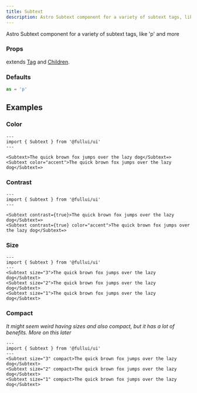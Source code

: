 ```yaml
---
title: Subtext
description: Astro Subtext component for a variety of subtext tags, like 'p' and more
---
```


Astro Subtext component for a variety of subtext tags, like 'p' and more

### Props
extends [Tag](/utility/tag) and [Children](/utility/children).

### Defaults
```ts
as = 'p' 
```

## Examples
### Color
```astro live
---
import { Subtext } from '@fullui/ui'
---

<Subtext>The quick brown fox jumps over the lazy dog</Subtext=>   
<Subtext color="accent">The quick brown fox jumps over the lazy dog</Subtext=>  
```

### Contrast
```astro live
---
import { Subtext } from '@fullui/ui'
---

<Subtext contrast={true}>The quick brown fox jumps over the lazy dog</Subtext=>   
<Subtext contrast={true} color="accent">The quick brown fox jumps over the lazy dog</Subtext=>  
```

### Size
```astro live
---
import { Subtext } from '@fullui/ui'
--- 
<Subtext size="3">The quick brown fox jumps over the lazy dog</Subtext>   
<Subtext size="2">The quick brown fox jumps over the lazy dog</Subtext>  
<Subtext size="1">The quick brown fox jumps over the lazy dog</Subtext>   
```

### Compact
*It might seem weird having sizes and also compact, but it has a lot of benefits. More on this later*
```astro live
---
import { Subtext } from '@fullui/ui'
--- 
<Subtext size="3" compact>The quick brown fox jumps over the lazy dog</Subtext>   
<Subtext size="2" compact>The quick brown fox jumps over the lazy dog</Subtext>  
<Subtext size="1" compact>The quick brown fox jumps over the lazy dog</Subtext>   
```

